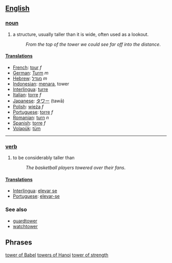 == [[English]] ==

=== [[noun]] ===
#a structure, usually taller than it is wide, often used as a lookout.
#:''From the top of the tower we could see far off into the distance''.

==== [[Translation]]s ====
*[[French]]: [[tour]] ''f''
*[[German]]: [[Turm]] ''m''
*[[Hebrew]]: [[מגדל]] ''m''
*[[Indonesian]]: [[menara]], tower
*[[Interlingua]]: [[turre]]
*[[Italian]]: [[torre]] ''f''
*[[Japanese]]: [[タワー]] (tawā)
*[[Polish]]: [[wieża]] ''f''
*[[Portuguese]]: [[torre]] ''f''
*[[Romanian]]: [[turn]] ''n''
*[[Spanish]]: [[torre]] ''f''
*[[Volapük]]: [[tüm]]

----

=== [[verb]] ===
#to be considerably taller than
#:''The basketball players towered over their fans''.

==== [[Translation]]s ====
*[[Interlingua]]: [[elevar se]]
*[[Portuguese]]: [[elevar-se]]

=== See also ===
*[[guardtower]]
*[[watchtower]]

== Phrases ==
[[tower of Babel]]
[[towers of Hanoi]]
[[tower of strength]]